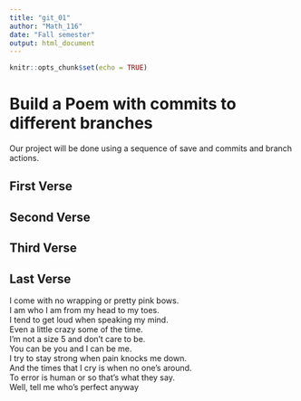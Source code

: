 ---
title: "git_01"
author: "Math_116"
date: "Fall semester"
output: html_document
---

```{r setup, include=FALSE}
knitr::opts_chunk$set(echo = TRUE)
```
# Build a Poem with commits to different branches
Our project will be done using a sequence of save and commits and branch actions.
<!-- Do not modify or change any text in "!--" bracketed areas such as this --- these are instructions to
you, if you change any of this the git program will notice it and compromise your git merging strategy !-->

## First Verse 
<!--Put the first five lines of a poem by Lewis Carrol in this section!-->

## Second Verse
<!--Put the first five lines of a poem by Robert Frost here!-->

## Third Verse
<!--Put the first two verses of The Walrus and the Carpenter here!-->

## Last Verse
<!--Put a short poem of your choice 8-20 lines,here!-->

I come with no wrapping or pretty pink bows.   
 I am who I am from my head to my toes.  
 I tend to get loud when speaking my mind.   
 Even a little crazy some of the time.   
 I'm not a size 5 and don't care to be.   
 You can be you and I can be me.   
 I try to stay strong when pain knocks me down.   
 And the times that I cry is when no one's around.   
 To error is human or so that's what they say.   
 Well, tell me who's perfect anyway  
